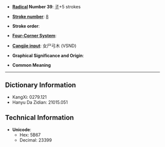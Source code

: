 * '''[[Wiktionary:Chinese radical index| Radical]] Number 39''': [[Wiktionary:Chinese radical index 子|子]]+5 strokes

* '''[[Wiktionary:Chinese total strokes index|Stroke number]]''': [[Wiktionary:Chinese total strokes index 8|8]]

* '''Stroke order''': 

* '''[[Wiktionary:Chinese four corner index|Four-Corner System]]''': 

* '''[[Wiktionary:Chinese Cangjie index|Cangjie input]]''': 女尸弓木 (VSND)

* '''Graphical Significance and Origin''': 

* '''Common Meaning'''

----

== Dictionary Information ==

* KangXi: 0279.121
* Hanyu Da Zidian: 21015.051

== Technical Information ==

* '''Unicode''':
** Hex: 5B67
** Decimal: 23399
